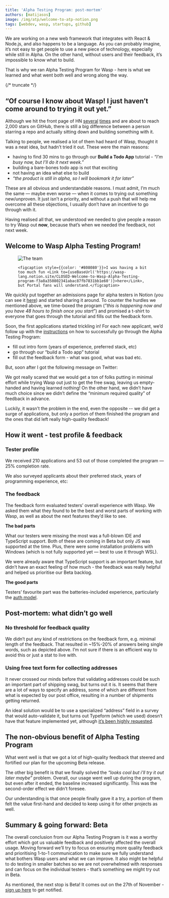```yaml
---
title: 'Alpha Testing Program: post-mortem'
authors: [matijasos]
image: /img/atp/welcome-to-atp-notion.png
tags: [webdev, wasp, startups, github]
---
```




We are working on a new web framework that integrates with React & Node.js, and also happens to be a language. As you can probably imagine, it’s not easy to get people to use a new piece of technology, especially while still in Alpha. On the other hand, without users and their feedback, it’s impossible to know what to build.

That is why we ran Alpha Testing Program for Wasp - here is what we learned and what went both well and wrong along the way.

<ImgWithCaption alt="twitter DM - shared atp in swag groups" source="img/atp/swag-groups-twitter.png" />

{/* truncate */}

## “Of course I know about Wasp! I just haven’t come around to trying it out yet.”

Although we hit the front page of HN [several](https://news.ycombinator.com/item?id=26091956) [times](https://news.ycombinator.com/item?id=32098144) and are about to reach 2,000 stars on GitHub, there is still a big difference between a person starring a repo and actually sitting down and building something with it.

Talking to people, we realised a lot of them had heard of Wasp, thought it was a neat idea, but hadn’t tried it out. These were the main reasons:

- having to find 30 mins to go through our **Build a Todo App** tutorial - _“I'm busy now, but I’ll do it next week.”_
- building a bare-bones todo app is not that exciting
- not having an idea what else to build
- _“the product is still in alpha, so I will bookmark it for later”_

These are all obvious and understandable reasons. I must admit, I’m much the same — maybe even worse — when it comes to trying out something new/unproven. It just isn’t a priority, and without a push that will help me overcome all these objections, I usually don’t have an incentive to go through with it.

Having realised all that, we understood we needed to give people a reason to try Wasp out **now**, because that’s when we needed the feedback, not next week.

## Welcome to Wasp Alpha Testing Program!

<p align="center">
  <figure>
    <img alt="The team" src={useBaseUrl('img/atp/welcome-to-atp-notion.png')} />

    <figcaption style={{color: '#808080'}}>I was having a bit too much fun <Link to={useBaseUrl('https://wasp-lang.notion.site/CLOSED-Welcome-to-Wasp-Alpha-Testing-program-f3a8a350802341abac87fb7831bb1e60')}>here</Link>, but Portal fans will understand.</figcaption>
  </figure>
</p>

We quickly put together an admissions page for alpha testers in Notion (you can see it [here](https://wasp-lang.notion.site/Wasp-Alpha-Testing-Program-Admissions-dca25649d63849cb8dfc55881e4f6f82)) and started sharing it around. To counter the hurdles we mentioned above, we time-boxed the program (_”this is happening now and you have 48 hours to finish once you start_”) and promised a t-shirt to everyone that goes through the tutorial and fills out the feedback form.

<ImgWithCaption alt="Apply to ATP - CTA" source="img/atp/atp-apply-here.png" caption="CTA from the admissions page" />

Soon, the first applications started trickling in! For each new applicant, we’d follow up with the [instructions](https://www.notion.so/CLOSED-Welcome-to-Wasp-Alpha-Testing-program-f3a8a350802341abac87fb7831bb1e60) on how to successfully go through the Alpha Testing Program:

- fill out intro form (years of experience, preferred stack, etc)
- go through our “build a Todo app” tutorial
- fill out the feedback form - what was good, what was bad etc.

<ImgWithCaption alt="Timeboxing" source="img/atp/timeboxing.png" caption="People were really respectful of this deadline and would politely ask to extend it in case they couldn’t make it." />

But, soon after I got the following message on Twitter:

<ImgWithCaption alt="twitter DM - shared atp in swag groups" source="img/atp/swag-groups-twitter.png" />

We got really scared that we would get a ton of folks putting in minimal effort while trying Wasp out just to get the free swag, leaving us empty-handed and having learned nothing! On the other hand, we didn’t have much choice since we didn’t define the “minimum required quality” of feedback in advance.

Luckily, it wasn’t the problem in the end, even the opposite -- we did get a surge of applications, but only a portion of them finished the program and the ones that did left really high-quality feedback!

## How it went - test profile & feedback

### Tester profile

We received 210 applications and 53 out of those completed the program — 25% completion rate.

We also surveyed applicants about their preferred stack, years of programming experience, etc:

<ImgWithCaption alt="Intro survey - tester profile" source="img/atp/atp-intro-survey-yoe.png" caption="Yep, we like puns." />

### The feedback

The feedback form evaluated testers’ overall experience with Wasp. We asked them what they found to be the best and worst parts of working with Wasp, as well as about the next features they’d like to see.

<ImgWithCaption alt="Feedback survey - experience" source="img/atp/atp-feedback-survey-exp.png" />

**The bad parts**

What our testers were missing the most was a full-blown IDE and TypeScript support. Both of these are coming in Beta but only JS was supported at the time. Plus, there were some installation problems with Windows (which is not fully supported yet — best to use it through WSL).

<ImgWithCaption alt="Feedback survey - the bad parts" source="img/atp/atp-bad-parts.png" />

We were already aware that TypeScript support is an important feature, but didn’t have an exact feeling of how much - the feedback was really helpful and helped us prioritise our Beta backlog.

**The good parts**

Testers’ favourite part was the batteries-included experience, particularly the [auth model](/docs/tutorial/auth).

<ImgWithCaption alt="Feedback survey - the good parts" source="img/atp/atp-good-parts.png" />

## Post-mortem: what didn’t go well

### No threshold for feedback quality

<ImgWithCaption alt="Feedback quality" source="img/atp/atp-feedback-quality.png" />

We didn’t put any kind of restrictions on the feedback form, e.g. minimal length of the feedback. That resulted in ~15%-20% of answers being single words, such as depicted above. I’m not sure if there is an efficient way to avoid this or just a stat to live with.

### Using free text form for collecting addresses

It never crossed our minds before that validating addresses could be such an important part of shipping swag, but turns out it is. It seems that there are a lot of ways to specify an address, some of which are different from what is expected by our post office, resulting in a number of shipments getting returned.

An ideal solution would be to use a specialized “address” field in a survey that would auto-validate it, but turns out Typeform (which we used) doesn’t have that feature implemented yet, although [it’s been highly requested](https://community.typeform.com/suggestions-feedback-34/address-field-question-type-2950).

<ImgWithCaption alt="Shipment returned" source="img/atp/atp-shipment-returned.jpg" />

<ImgWithCaption alt="Shipment returned email" source="img/atp/atp-shipment-returned-email.png" />

## The non-obvious benefit of Alpha Testing Program

What went well is that we got a lot of high-quality feedback that steered and fortified our plan for the upcoming Beta release.

The other big benefit is that we finally solved the _“looks cool but i’ll try it out later maybe”_ problem. Overall, our usage went well up during the program, but even after it ended, the baseline increased significantly. This was the second-order effect we didn’t foresee.

Our understanding is that once people finally gave it a try, a portion of them felt the value first-hand and decided to keep using it for other projects as well.

<ImgWithCaption alt="Alpha testing program - usage spike" source="img/atp/atp-usage-spike.png" />

## Summary & going forward: Beta

The overall conclusion from our Alpha Testing Program is it was a worthy effort which got us valuable feedback and positively affected the overall usage. Moving forward we’ll try to focus on ensuring more quality feedback and prioritising 1-to-1 communication to make sure we fully understand what bothers Wasp users and what we can improve. It also might be helpful to do testing in smaller batches so we are not overwhelmed with responses and can focus on the individual testers - that’s something we might try out in Beta.

As mentioned, the next stop is Beta! It comes out on the 27th of November - [sign up here](#newsletter-input) to get notified.
